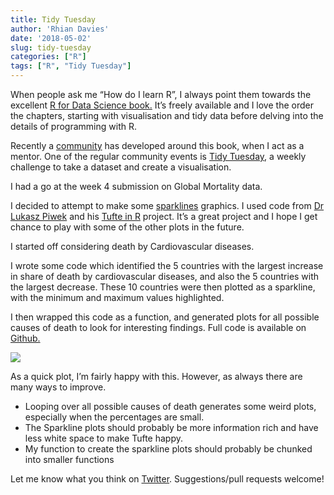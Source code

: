 ```yaml
---
title: Tidy Tuesday
author: 'Rhian Davies'
date: '2018-05-02'
slug: tidy-tuesday
categories: ["R"]
tags: ["R", "Tidy Tuesday"]
---
```


When people ask me "How do I learn R", I always point them towards the excellent [R for Data Science book.](http://r4ds.had.co.nz/) It's freely available and I love the order the chapters, starting with visualisation and tidy data before delving into the details of programming with R. 

Recently a [community](http://www.rfordatasci.com/) has developed around this book, when I act as a mentor. One of the regular community events is [Tidy Tuesday](https://github.com/rfordatascience/tidytuesday), a weekly challenge to take a dataset and create a visualisation. 

I had a go at the week 4 submission on Global Mortality data.

I decided to attempt to make some [sparklines](https://www.edwardtufte.com/bboard/q-and-a-fetch-msg?msg_id=0001OR) graphics. I used code from [Dr Lukasz Piwek](https://twitter.com/lukaszpiwek) and his [Tufte in R](http://www.motioninsocial.com/tufte/#sparklines) project. It's a great project and I hope I get chance to play with some of the other plots in the future.

I started off considering death by Cardiovascular diseases. 

I wrote some code which identified the 5 countries with the largest increase in share of death by cardiovascular diseases, and also the 5 countries with the largest decrease. These 10 countries were then plotted as a sparkline, with the minimum and maximum values highlighted. 

I then wrapped this code as a function, and generated plots for all possible causes of death to look for interesting findings. Full code is available on [Github.](https://github.com/trianglegirl/r4ds/tree/master/2018-04-17-global-mortality)

![](https://github.com/trianglegirl/r4ds/blob/master/2018-04-17-global-mortality/figures/sparkline-Cardiovascular%20diseases.png)

As a quick plot, I'm fairly happy with this. However, as always there are many ways to improve. 

* Looping over all possible causes of death generates some weird plots, especially when the percentages are small.
* The Sparkline plots should probably be more information rich and have less white space to make Tufte happy.
* My function to create the sparkline plots should probably be chunked into smaller functions

Let me know what you think on [Twitter](https://twitter.com/trianglegirl). Suggestions/pull requests welcome!
